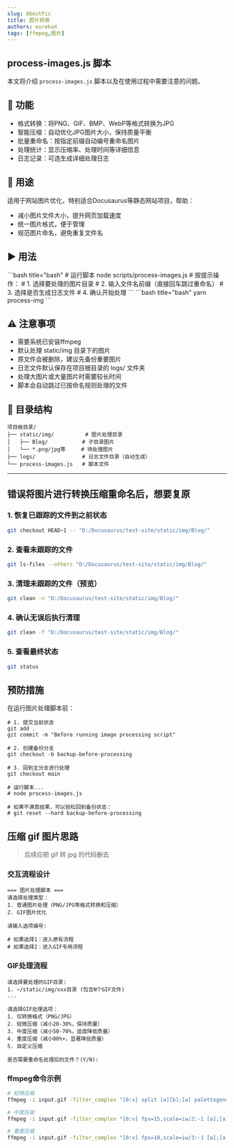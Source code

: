 ```yaml
---
slug: AboutPic
title: 图片转换
authors: eurekaX
tags: [ffmpeg,图片]
---
```



## <B2> process-images.js 脚本</B2>

本文将介绍 `process-images.js` 脚本以及在使用过程中需要注意的问题。

<!-- truncate -->

## 🎯 功能
- 格式转换：将PNG、GIF、BMP、WebP等格式转换为JPG
- 智能压缩：自动优化JPG图片大小，保持质量平衡
- 批量重命名：按指定前缀自动编号重命名图片
- 处理统计：显示压缩率、处理时间等详细信息
- 日志记录：可选生成详细处理日志

## 📝 用途
适用于网站图片优化，特别适合Docusaurus等静态网站项目，帮助：

- 减小图片文件大小，提升网页加载速度
- 统一图片格式，便于管理
- 规范图片命名，避免重复文件名

## ▶️ 用法

<Tabs>

  <TabItem value="node" label="node">
```bash title="bash"
# 运行脚本
node scripts/process-images.js
# 按提示操作：
# 1. 选择要处理的图片目录
# 2. 输入文件名前缀（直接回车跳过重命名）
# 3. 选择是否生成日志文件
# 4. 确认开始处理
```
  </TabItem>

  <TabItem value="yarn" label="yarn">
```bash title="bash"
yarn process-img
```
  </TabItem>

</Tabs>

## ⚠️ 注意事项
- 需要系统已安装ffmpeg
- 默认处理 static/img 目录下的图片
- 原文件会被删除，建议先备份重要图片
- 日志文件默认保存在项目根目录的 logs/ 文件夹
- 处理大图片或大量图片时需要较长时间
- 脚本会自动跳过已按命名规则处理的文件

## 📁 目录结构
```
项目根目录/
├── static/img/          # 图片处理目录
│   ├── Blog/           # 子目录图片
│   └── *.png/jpg等     # 待处理图片
├── logs/               # 日志文件目录（自动生成）
└── process-images.js   # 脚本文件
```
---

## 错误将图片进行转换压缩重命名后，想要复原

### 1. 恢复已跟踪的文件到之前状态
```bash
git checkout HEAD~1 -- "D:/Docusaurus/test-site/static/img/Blog/"
```
### 2. 查看未跟踪的文件
```bash
git ls-files --others "D:/Docusaurus/test-site/static/img/Blog/"
```

### 3. 清理未跟踪的文件（预览）
```bash
git clean -n "D:/Docusaurus/test-site/static/img/Blog/"
```

### 4. 确认无误后执行清理
```bash
git clean -f "D:/Docusaurus/test-site/static/img/Blog/"
```

### 5. 查看最终状态
```bash
git status
```

## 预防措施
在运行图片处理脚本前：
```
# 1. 提交当前状态
git add .
git commit -m "Before running image processing script"

# 2. 创建备份分支
git checkout -b backup-before-processing

# 3. 回到主分支进行处理
git checkout main

# 运行脚本...
# node process-images.js

# 如果不满意结果，可以轻松回到备份状态：
# git reset --hard backup-before-processing
```

## 压缩 gif 图片思路
> 后续应把 gif 转 jpg 的代码删去
### 交互流程设计
```
=== 图片处理脚本 ===
请选择处理类型：
1. 普通图片处理（PNG/JPG等格式转换和压缩）
2. GIF图片优化

请输入选项编号:

# 如果选择1：进入原有流程
# 如果选择2：进入GIF专用流程
```

### GIF处理流程
```
请选择要处理的GIF目录:
1. ~/static/img/xxx目录 (包含N个GIF文件)
...

请选择GIF处理选项：
1. 仅转换格式（PNG/JPG）
2. 轻微压缩（减小20-30%，保持质量）
3. 中度压缩（减小50-70%，适度降低质量）
4. 重度压缩（减小80%+，显著降低质量）
5. 自定义压缩

是否需要重命名处理后的文件？(Y/N):
```

### ffmpeg命令示例
```bash title="bash"
# 轻微压缩
ffmpeg -i input.gif -filter_complex "[0:v] split [a][b];[a] palettegen=reserve_transparent=on:transparency_color=ffffff [p];[b][p] paletteuse" output.gif

# 中度压缩
ffmpeg -i input.gif -filter_complex "[0:v] fps=15,scale=iw/2:-1 [a];[a] split [b][c];[b] palettegen=reserve_transparent=on:transparency_color=ffffff [p];[c][p] paletteuse" output.gif

# 重度压缩
ffmpeg -i input.gif -filter_complex "[0:v] fps=10,scale=iw/3:-1 [a];[a] split [b][c];[b] palettegen=reserve_transparent=on:transparency_color=ffffff [p];[c][p] paletteuse" -colors 32 output.gif
```

